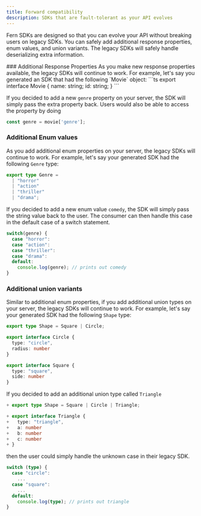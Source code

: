 ```yaml
---
title: Forward compatibility 
description: SDKs that are fault-tolerant as your API evolves
---
```


Fern SDKs are designed so that you can evolve your API without breaking users on 
legacy SDKs. You can safely add additional response properties, enum values, and union variants. 
The legacy SDKs will safely handle deserializing extra information. 

<Tabs>
<Tab title="TypeScript" language="typescript">
  ### Additional Response Properties
  As you make new response properties available, 
  the legacy SDKs will continue to work. For example, let's say you 
  generated an SDK that had the following `Movie` object: 
  ```ts
  export interface Movie {
    name: string;
    id: string;
  }
  ```

  If you decided to add a new `genre` property on your server, the SDK will 
  simply pass the extra property back. Users would also be able to access
  the property by doing

  ```ts
  const genre = movie['genre'];
  ```

  ### Additional Enum values
  As you add additional enum properties on your server, the 
  legacy SDKs will continue to work. For example, let's say your generated SDK 
  had the following `Genre` type: 

  ```ts
  export type Genre =
    | "horror"
    | "action"
    | "thriller"
    | "drama";
  ```

  If you decided to add a new enum value `comedy`, the SDK will simply pass 
  the string value back to the user. The consumer can then handle this case
  in the default case of a switch statement.

  ```ts {6-7}
  switch(genre) {
    case "horror": 
    case "action": 
    case "thriller": 
    case "drama": 
    default: 
      console.log(genre); // prints out comedy
  }
  ```

  ### Additional union variants
  Similar to additional enum properties, if you add additional union types 
  on your server, the legacy SDKs will continue to work. For example, let's say your 
  generated SDK had the following `Shape` type: 

  ```ts
  export type Shape = Square | Circle;

  export interface Circle {
    type: "circle",
    radius: number
  }

  export interface Square {
    type: "square",
    side: number
  }
  ```

  If you decided to add an additional union type called `Triangle` 

  ```ts
  + export type Shape = Square | Circle | Triangle;

  + export interface Triangle {
  +   type: "triangle",
  +   a: number
  +   b: number
  +   c: number
  + }
  ```
  
  then the user could simply handle the unknown case in their legacy SDK. 
  ```ts {6-7}
  switch (type) {
    case "circle": 
      ...
    case "square": 
      ...
    default: 
      console.log(type); // prints out triangle
  }
  ```
</Tab>
</Tabs>
